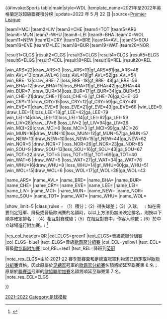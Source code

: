 {{#invoke:Sports table|main|style=WDL
|template_name=2021年至2022年英格蘭足球超級聯賽積分榜
|update=2022 年 5 月 22 日
|source=[http://www.premierleague.com/en-gb/matchday/league-table.html Premier League]

<!--Update team positions here-->
|team1=MCI |team2=LIV |team3=CHE |team4=TOT |team5=ARS |team6=MUN |team7=WHU |team8=LEI |team9=BHA |team10=WOL |team11=NEW |team12=CRY |team13=BRE |team14=AVL |team15=SOU |team16=EVE |team17=LEE |team18=BUR |team19=WAT |team20=NOR

<!--Update team qualifications here (defined below)-->
|result1=CLGS |result2=CLGS |result3=CLGS |result4=CLGS |result5=ELGS |result6=ELGS |result7=ECL |result18=REL |result19=REL |result20=REL

<!--Update team results here and then (if needed) positions above. Don't forget to update the date (update parameter).-->
|win_ARS=22|draw_ARS=3 |loss_ARS=13|gf_ARS=61|ga_ARS=48<!-- Arsenal -->
|win_AVL=13|draw_AVL=6 |loss_AVL=19|gf_AVL=52|ga_AVL=54<!-- Aston Villa -->
|win_BRE=13|draw_BRE=7 |loss_BRE=18|gf_BRE=48|ga_BRE=56<!-- Brentford -->
|win_BHA=12|draw_BHA=15|loss_BHA=11|gf_BHA=42|ga_BHA=44<!-- Brighton & Hove Albion -->
|win_BUR=7 |draw_BUR=14|loss_BUR=17|gf_BUR=34|ga_BUR=53<!-- Burnley -->
|win_CHE=21|draw_CHE=11|loss_CHE=6 |gf_CHE=76|ga_CHE=33<!-- Chelsea-->
|win_CRY=11|draw_CRY=15|loss_CRY=12|gf_CRY=50|ga_CRY=46<!-- Crystal Palace -->
|win_EVE=11|draw_EVE=6 |loss_EVE=21|gf_EVE=43|ga_EVE=66<!-- Everton -->
|win_LEE=9 |draw_LEE=11|loss_LEE=18|gf_LEE=42|ga_LEE=79<!-- Leeds United -->
|win_LEI=14|draw_LEI=10|loss_LEI=14|gf_LEI=62|ga_LEI=59<!-- Leicester City-->
|win_LIV=28|draw_LIV=8 |loss_LIV=2 |gf_LIV=94|ga_LIV=26<!-- Liverpool -->
|win_MCI=29|draw_MCI=6 |loss_MCI=3 |gf_MCI=99|ga_MCI=26<!-- Manchester City -->
|win_MUN=16|draw_MUN=10|loss_MUN=12|gf_MUN=57|ga_MUN=57<!-- Manchester United -->
|win_NEW=13|draw_NEW=10|loss_NEW=15|gf_NEW=44|ga_NEW=62<!-- Newcastle United -->
|win_NOR=5 |draw_NOR=7 |loss_NOR=26|gf_NOR=23|ga_NOR=85<!-- Norwich City-->
|win_SOU=9 |draw_SOU=13|loss_SOU=16|gf_SOU=43|ga_SOU=67<!-- Southampton -->
|win_TOT=22|draw_TOT=5 |loss_TOT=11|gf_TOT=69|ga_TOT=40<!-- Tottenham Hotspur -->
|win_WAT=6 |draw_WAT=5 |loss_WAT=27|gf_WAT=34|ga_WAT=76<!-- Watford-->
|win_WHU=16|draw_WHU=8 |loss_WHU=14|gf_WHU=60|ga_WHU=51<!-- West Ham United -->
|win_WOL=15|draw_WOL=6 |loss_WOL=17|gf_WOL=38|ga_WOL=43<!-- Wolverhampton Wanderers -->

<!--Team definitions (wikilinks in table)-->
|name_ARS= {{Fb team Arsenal}}
|name_AVL= {{Fb team Aston Villa}}
|name_BRE= {{Fb team Brentford}}
|name_BHA= {{Fb team Brighton & Hove Albion}}
|name_BUR= {{Fb team Burnley}}
|name_CHE= {{Fb team Chelsea}}
|name_CRY= {{Fb team Crystal Palace}}
|name_EVE= {{Fb team Everton}}
|name_LEE= {{Fb team Leeds United}}
|name_LEI= {{Fb team Leicester City}}
|name_LIV= {{Fb team Liverpool}}
|name_MCI= {{Fb team Manchester City}}
|name_MUN= {{Fb team Manchester United}}
|name_NEW= {{Fb team Newcastle United}}
|name_NOR= {{Fb team Norwich City}}
|name_SOU= {{Fb team Southampton}}
|name_TOT= {{Fb team Tottenham Hotspur}}
|name_WAT= {{Fb team Watford}}
|name_WHU= {{Fb team West Ham United}}
|name_WOL= {{Fb team Wolverhampton Wanderers}}

<!--Table settings and rules-->
|show_limit=5
|class_rules = （1）積分；（2）得失球差；（3）入球。　﹝如在需要判定冠軍、降級或晉級歐洲賽的名額時，以以上方法仍無法決定排名，則按以下順序確定排名︰（4）相互對賽成績；（5）在相互對賽中，作客入球數；（6）於中立球場進行附加賽。﹞<ref>{{cite web|url=https://resources.premierleague.com/premierleague/document/2021/08/12/0232d998-f26f-49d5-8a82-a78aaa0a7dd1/PL_Handbook_2021_22_DIGITAL_11.08.pdf |title=Premier League Handbook 2021/22 |publisher=''[[英格蘭足球總會|The Football Association]]'' |format=pdf |page=''p.107'' |accessdate=2021-08-11}}</ref>

<!--Qualification and relegation column definitions-->
|res_col_header=QR
|col_CLGS=green1 |text_CLGS=晉級[[2022–23年歐洲冠軍聯賽|歐聯分組賽]]
|col_ELGS=blue1  |text_ELGS=晉級[[2022–23年歐霸盃#分組賽|歐霸盃分組賽]]
|col_ECL=yellow1 |text_ECL=晉級[[2022–23年歐洲協會聯賽#附加賽|歐協聯附加賽]]
|col_REL=red1    |text_REL=降班到[[英格蘭足球冠軍聯賽|英冠]]

|note_res_ELGS=由於 2021-22 賽季[[英格蘭足球聯賽盃|聯賽盃]]和[[英格蘭足總盃|足總盃]]冠軍利物浦已鎖定取得[[2022–23年歐洲冠軍聯賽|歐聯分組賽]]資格，因此原屬於[[英格蘭足總盃|足總盃]]冠軍的[[2022–23年歐霸盃#分組賽|歐霸盃分組賽]]名額將順延至聯賽第 6 名；原屬於[[英格蘭足球聯賽盃|聯賽盃]]冠軍的[[2022–23年歐洲協會聯賽#附加賽|歐協聯附加賽]]名額將順延至聯賽第 7 名。
|note_res_ECL=ELGS

}}<noinclude>
[[Category:英格蘭足球超級聯賽模板|2021–2022]]
[[Category:足球模板]]
{{Template reference list}}</noinclude>